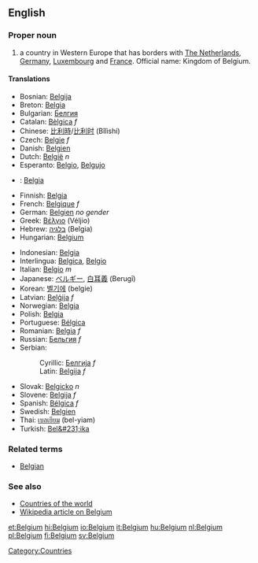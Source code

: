 ==English==

===Proper noun===

# a country in Western Europe that has borders with [[The Netherlands]], [[Germany]], [[Luxembourg]] and [[France]]. Official name: Kingdom of Belgium.

====Translations====
{{top}}
*Bosnian: [[Belgija]] {{f}}
*Breton: [[Belgia]]
*Bulgarian: [[Белгия]]
*Catalan: [[Bèlgica]] ''f''
*Chinese: [[比利時]]/[[比利时]] (Bǐlìshí)
*Czech: [[Belgie]] ''f''
*Danish: [[Belgien]]
*Dutch: [[België]] ''n''
*Esperanto: [[Belgio]], [[Belgujo]]
*{{et}}: [[Belgia]]
*Finnish: [[Belgia]]
*French: [[Belgique]] ''f''
*German: [[Belgien]] ''no gender''
*Greek: [[Βέλγιο]] (Véljio)
*Hebrew: [[בלגיה]] (Belgia)
*Hungarian: [[Belgium]]
{{mid}}
*Indonesian: [[Belgia]]
*Interlingua: [[Belgica]], [[Belgio]]
*Italian: [[Belgio]] ''m''
*Japanese: [[ベルギー]], [[白耳義]] (Berugī)
*Korean: [[벨기에]] (belgie)
*Latvian: [[Beļģija]] ''f''
*Norwegian: [[Belgia]]
*Polish: [[Belgia]]
*Portuguese: [[Bélgica]]
*Romanian: [[Belgia]] ''f''
*Russian: [[Бельгия]] ''f''
*Serbian:
*:Cyrillic: [[Белгија]] ''f''
*:Latin: [[Belgija#Serbian|Belgija]] ''f''
*Slovak: [[Belgicko]] ''n''
*Slovene: [[Belgija]] ''f''
*Spanish: [[Bélgica]] ''f''
*Swedish: [[Belgien]]
*Thai: [[เบลเยียม]] (bel-yiam)
*Turkish: [[Bel&#231;ika]]
{{bottom}}

===Related terms===
*[[Belgian]]

===See also===
*[[Countries of the world]]
*[[w:Belgium|Wikipedia article on Belgium]]
[[Category:Countries]]

[[et:Belgium]]
[[hi:Belgium]]
[[io:Belgium]]
[[it:Belgium]]
[[hu:Belgium]]
[[nl:Belgium]]
[[pl:Belgium]]
[[fi:Belgium]]
[[sv:Belgium]]